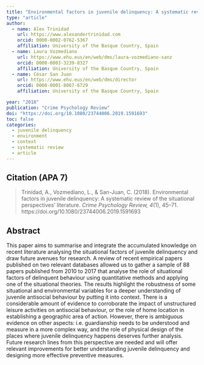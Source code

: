 ```yaml
---
title: "Environmental factors in juvenile delinquency: A systematic review of the situational perspectives’ literature"
type: "article"
author:  
  - name: Alex Trinidad
    url: https://www.alexandertrinidad.com 
    orcid: 0000-0002-0762-5367
    affiliation: University of the Basque Country, Spain
  - name: Laura Vozmediano
    url: https://www.ehu.eus/en/web/dms/laura-vozmediano-sanz
    orcid: 0000-0003-3239-8327
    affiliation: University of the Basque Country, Spain
  - name: César San Juan
    url: https://www.ehu.eus/en/web/dms/director 
    orcid: 0000-0001-8067-6729
    affiliation: University of the Basque Country, Spain

year: "2018"
publication: "Crime Psychology Review"
doi: "https://doi.org/10.1080/23744006.2019.1591693"
toc: false
categories:
  - juvenile delinquency
  - environment
  - context
  - systematic review
  - article
---
```


## Citation (APA 7)

> Trinidad, A., Vozmediano, L., & San-Juan, C. (2018). Environmental factors in juvenile delinquency: A systematic review of the situational perspectives’ literature. *Crime Psychology Review, 4*(1), 45–71. https://doi.org/10.1080/23744006.2019.1591693


## Abstract
This paper aims to summarise and integrate the accumulated knowledge on recent literature analysing the situational factors of juvenile delinquency and draw future avenues for research. A review of recent empirical papers published on two relevant databases allowed us to gather a sample of 88 papers published from 2010 to 2017 that analyse the role of situational factors of delinquent behaviour using quantitative methods and applying one of the situational theories. The results highlight the robustness of some situational and environmental variables for a deeper understanding of juvenile antisocial behaviour by putting it into context. There is a considerable amount of evidence to corroborate the impact of unstructured leisure activities on antisocial behaviour, or the role of home location in establishing a geographic area of action. However, there is ambiguous evidence on other aspects: i.e. guardianship needs to be understood and measure in a more complex way, and the role of physical design of the places where juvenile delinquency happens deserves further analysis. Future research lines from this perspective are needed and will offer relevant improvements for better understanding juvenile delinquency and designing more effective preventive measures.